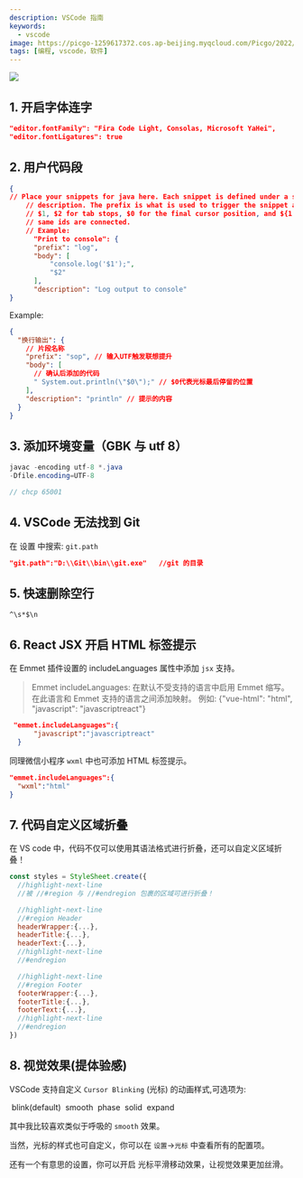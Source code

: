 ```yaml
---
description: VSCode 指南
keywords:
  - vscode
image: https://picgo-1259617372.cos.ap-beijing.myqcloud.com/Picgo/2022/01/19-11-28-23-404Lab.jpeg
tags: [编程, vscode，软件]
---
```



<img
  className="Badges"
  src="https://picgo-1259617372.cos.ap-beijing.myqcloud.com/logo_chen_%E7%B4%AB%E8%89%B2.svg"
/>

## 1. 开启字体连字

```json
"editor.fontFamily": "Fira Code Light, Consolas, Microsoft YaHei",
"editor.fontLigatures": true
```

## 2. 用户代码段

```json
{
// Place your snippets for java here. Each snippet is defined under a snippet name and has a prefix, body and
    // description. The prefix is what is used to trigger the snippet and the body will be expanded and inserted. Possible variables are:
    // $1, $2 for tab stops, $0 for the final cursor position, and ${1:label}, ${2:another} for placeholders. Placeholders with the
    // same ids are connected.
    // Example:
      "Print to console": {
      "prefix": "log",
      "body": [
          "console.log('$1');",
          "$2"
      ],
      "description": "Log output to console"
}
```

Example:

```json
{
  "换行输出": {
    // 片段名称
    "prefix": "sop", // 输入UTF触发联想提升
    "body": [
      // 确认后添加的代码
      " System.out.println(\"$0\");" // $0代表光标最后停留的位置
    ],
    "description": "println" // 提示的内容
  }
}
```

## 3. 添加环境变量（GBK 与 utf 8）

```java
javac -encoding utf-8 *.java
-Dfile.encoding=UTF-8

// chcp 65001
```

## 4. VSCode 无法找到 Git

在 设置 中搜索: `git.path`

```json
"git.path":"D:\\Git\\bin\\git.exe"   //git 的目录
```

## 5. 快速删除空行

```
^\s*$\n
```

## 6. React JSX 开启 HTML 标签提示

在 Emmet 插件设置的 includeLanguages 属性中添加 `jsx` 支持。

> Emmet includeLanguages: 在默认不受支持的语言中启用 Emmet 缩写。在此语言和 Emmet 支持的语言之间添加映射。
> 例如: {"vue-html": "html", "javascript": "javascriptreact"}

```json
 "emmet.includeLanguages":{
      "javascript":"javascriptreact"
  }
```

同理微信小程序 `wxml` 中也可添加 HTML 标签提示。

```json
"emmet.includeLanguages":{
  "wxml":"html"
}
```

## 7. 代码自定义区域折叠

在 VS code 中，代码不仅可以使用其语法格式进行折叠，还可以<Highlight color="#25c2a0">自定义区域折叠！</Highlight>

```jsx title=" React: ./index.js"
const styles = StyleSheet.create({
  //highlight-next-line
  //被 //#region 与 //#endregion 包裹的区域可进行折叠！

  //highlight-next-line
  //#region Header
  headerWrapper:{...},
  headerTitle:{...},
  headerText:{...},
  //highlight-next-line
  //#endregion

  //highlight-next-line
  //#region Footer
  footerWrapper:{...},
  footerTitle:{...},
  footerText:{...},
  //highlight-next-line
  //#endregion
})
```

## 8. 视觉效果(提体验感)

VSCode 支持自定义 `Cursor Blinking` (光标) 的动画样式,可选项为:

&nbsp;<Highlight color="#25c2a0">blink(default)</Highlight>
&nbsp;<Highlight color="#25c2a0">smooth</Highlight>
&nbsp;<Highlight color="#25c2a0">phase</Highlight>
&nbsp;<Highlight color="#25c2a0">solid</Highlight>
&nbsp;<Highlight color="#25c2a0">expand</Highlight>

其中我比较喜欢类似于呼吸的 `smooth` 效果。

当然，光标的样式也可自定义，你可以在 `设置`->`光标` 中查看所有的配置项。

还有一个有意思的设置，你可以开启&nbsp;<Highlight color="#25c2a0">光标平滑移动效果</Highlight>，让视觉效果更加丝滑。
